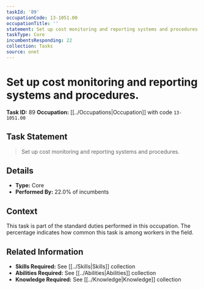 ```yaml
---
taskId: '89'
occupationCode: 13-1051.00
occupationTitle: ''
statement: Set up cost monitoring and reporting systems and procedures.
taskType: Core
incumbentsResponding: 22
collection: Tasks
source: onet
---
```

# Set up cost monitoring and reporting systems and procedures.

**Task ID:** 89
**Occupation:** [[../Occupations|Occupation]] with code `13-1051.00`

## Task Statement

> Set up cost monitoring and reporting systems and procedures.

## Details

- **Type:** Core
- **Performed By:** 22.0% of incumbents

## Context

This task is part of the standard duties performed in this occupation. The percentage indicates how common this task is among workers in the field.

## Related Information

- **Skills Required:** See [[../Skills|Skills]] collection
- **Abilities Required:** See [[../Abilities|Abilities]] collection
- **Knowledge Required:** See [[../Knowledge|Knowledge]] collection
